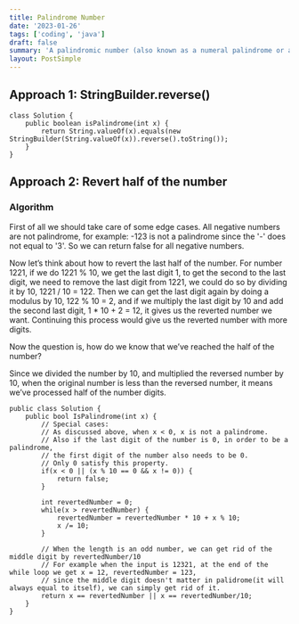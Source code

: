 ```yaml
---
title: Palindrome Number
date: '2023-01-26'
tags: ['coding', 'java']
draft: false
summary: 'A palindromic number (also known as a numeral palindrome or a numeric palindrome) is a number (such as 16461) that remains the same when its digits are reversed. In other words, it has reflectional symmetry across a vertical axis.'
layout: PostSimple
---
```


<TOCInline toc={props.toc} asDisclosure />

## Approach 1: StringBuilder.reverse()

```java:StringBuilder.reverse()
class Solution {
    public boolean isPalindrome(int x) {
        return String.valueOf(x).equals(new StringBuilder(String.valueOf(x)).reverse().toString());
    }
}
```

## Approach 2: Revert half of the number

### Algorithm

First of all we should take care of some edge cases. All negative numbers are not palindrome, for example: -123 is not a palindrome since the '-' does not equal to '3'. So we can return false for all negative numbers.

Now let’s think about how to revert the last half of the number. For number 1221, if we do 1221 % 10, we get the last digit 1, to get the second to the last digit, we need to remove the last digit from 1221, we could do so by dividing it by 10, 1221 / 10 = 122. Then we can get the last digit again by doing a modulus by 10, 122 % 10 = 2, and if we multiply the last digit by 10 and add the second last digit, 1 \* 10 + 2 = 12, it gives us the reverted number we want. Continuing this process would give us the reverted number with more digits.

Now the question is, how do we know that we’ve reached the half of the number?

Since we divided the number by 10, and multiplied the reversed number by 10, when the original number is less than the reversed number, it means we’ve processed half of the number digits.

```java:Revert-half-of-the-number
public class Solution {
    public bool IsPalindrome(int x) {
        // Special cases:
        // As discussed above, when x < 0, x is not a palindrome.
        // Also if the last digit of the number is 0, in order to be a palindrome,
        // the first digit of the number also needs to be 0.
        // Only 0 satisfy this property.
        if(x < 0 || (x % 10 == 0 && x != 0)) {
            return false;
        }

        int revertedNumber = 0;
        while(x > revertedNumber) {
            revertedNumber = revertedNumber * 10 + x % 10;
            x /= 10;
        }

        // When the length is an odd number, we can get rid of the middle digit by revertedNumber/10
        // For example when the input is 12321, at the end of the while loop we get x = 12, revertedNumber = 123,
        // since the middle digit doesn't matter in palidrome(it will always equal to itself), we can simply get rid of it.
        return x == revertedNumber || x == revertedNumber/10;
    }
}
```
